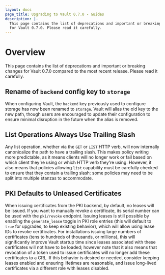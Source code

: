 ```yaml
---
layout: docs
page_title: Upgrading to Vault 0.7.0 - Guides
description: |-
  This page contains the list of deprecations and important or breaking changes
  for Vault 0.7.0. Please read it carefully.
---
```


# Overview

This page contains the list of deprecations and important or breaking changes
for Vault 0.7.0 compared to the most recent release. Please read it carefully.

## Rename of `backend` config key to `storage`

When configuring Vault, the `backend` key previously used to configure
storage has now been renamed to `storage`. Vault will alias the old key to the
new path, though users are encouraged to update their configuration to ensure
minimal disruption in the future when the alias is removed.

## List Operations Always Use Trailing Slash

Any list operation, whether via the `GET` or `LIST` HTTP verb, will now
internally canonicalize the path to have a trailing slash. This makes policy
writing more predictable, as it means clients will no longer work or fail
based on which client they're using or which HTTP verb they're using. However,
it also means that policies allowing `list` capability must be carefully
checked to ensure that they contain a trailing slash; some policies may need
to be split into multiple stanzas to accommodate.

## PKI Defaults to Unleased Certificates

When issuing certificates from the PKI backend, by default, no leases will be
issued. If you want to manually revoke a certificate, its serial number can be
used with the `pki/revoke` endpoint. Issuing leases is still possible by
enabling the `generate_lease` toggle in PKI role entries (this will default to
`true` for upgrades, to keep existing behavior), which will allow using lease
IDs to revoke certificates. For installations issuing large numbers of
certificates (tens to hundreds of thousands, or millions), this will
significantly improve Vault startup time since leases associated with these
certificates will not have to be loaded; however note that it also means that
revocation of a token used to issue certificates will no longer add these
certificates to a CRL. If this behavior is desired or needed, consider keeping
leases enabled and ensuring lifetimes are reasonable, and issue long-lived
certificates via a different role with leases disabled.
